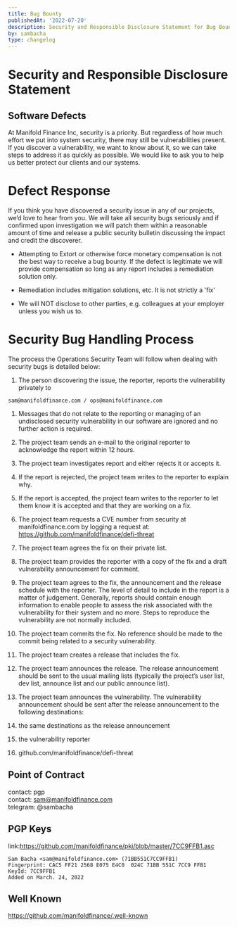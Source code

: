```yaml
---
title: Bug Bounty
publishedAt: '2022-07-20'
description: Security and Responsible Disclosure Statement for Bug Bounty
by: sambacha
type: changelog
---
```


# Security and Responsible Disclosure Statement

## Software Defects

At Manifold Finance Inc, security is a priority. But regardless of how
much effort we put into system security, there may still be
vulnerabilities present. If you discover a vulnerability, we want to
know about it, so we can take steps to address it as quickly as possible.
We would like to ask you to help us better protect our clients and our
systems.

# Defect Response

If you think you have discovered a security issue in any of our
projects, we’d love to hear from you. We will take all security bugs
seriously and if confirmed upon investigation we will patch them within a
reasonable amount of time and release a public security bulletin
discussing the impact and credit the discoverer.

<div class="warning">

-   Attempting to Extort or otherwise force monetary compensation is not
    the best way to receive a bug bounty. If the defect is legitimate we
    will provide compensation so long as any report includes a
    remediation solution only.

-   Remediation includes mitigation solutions, etc.
    It is not strictly a 'fix'

-   We will NOT disclose to other parties, e.g. colleagues at your employer unless you wish us to.

</div>

# Security Bug Handling Process

The process the Operations Security Team will follow when dealing with
security bugs is detailed below:

1.  The person discovering the issue, the reporter, reports the
    vulnerability privately to

`sam@manifoldfinance.com / ops@manifoldfinance.com`

1.  Messages that do not relate to the reporting or managing of an
    undisclosed security vulnerability in our software are ignored and
    no further action is required.

2.  The project team sends an e-mail to the original reporter to
    acknowledge the report within 12 hours.

3.  The project team investigates report and either rejects it or
    accepts it.

4.  If the report is rejected, the project team writes to the reporter
    to explain why.

5.  If the report is accepted, the project team writes to the reporter
    to let them know it is accepted and that they are working on a fix.

6.  The project team requests a CVE number from security at
    manifoldfinance.com by logging a request at:
    <https://github.com/manifoldfinance/defi-threat>

7.  The project team agrees the fix on their private list.

8.  The project team provides the reporter with a copy of the fix and a
    draft vulnerability announcement for comment.

9.  The project team agrees to the fix, the announcement and the release
    schedule with the reporter. The level of detail to include in the
    report is a matter of judgement. Generally, reports should contain
    enough information to enable people to assess the risk associated
    with the vulnerability for their system and no more. Steps to
    reproduce the vulnerability are not normally included.

10. The project team commits the fix. No reference should be made to the
    commit being related to a security vulnerability.

11. The project team creates a release that includes the fix.

12. The project team announces the release. The release announcement
    should be sent to the usual mailing lists (typically the project’s
    user list, dev list, announce list and our public announce list).

13. The project team announces the vulnerability. The vulnerability
    announcement should be sent after the release announcement to the
    following destinations:

14. the same destinations as the release announcement

15. the vulnerability reporter

16. github.com/manifoldfinance/defi-threat

## Point of Contract

contact: pgp    
contact: <sam@manifoldfinance.com>   
telegram: @sambacha   


## PGP Keys

link:https://github.com/manifoldfinance/pki/blob/master/7CC9FFB1.asc

    Sam Bacha <sam@manifoldfinance.com> (71BB551C7CC9FFB1)
    Fingerprint: CAC5 FF21 2568 E075 E4C0  024C 71BB 551C 7CC9 FFB1
    KeyId: 7CC9FFB1
    Added on March. 24, 2022

## Well Known

<https://github.com/manifoldfinance/.well-known>
